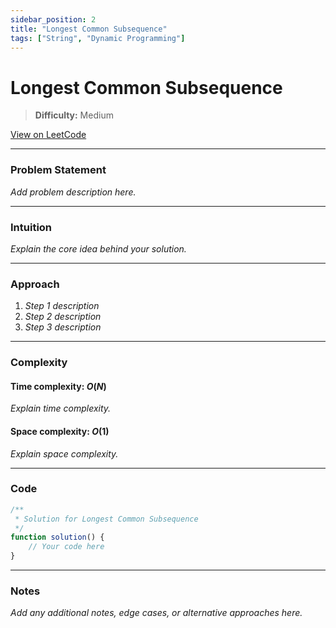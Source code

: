 ```yaml
---
sidebar_position: 2
title: "Longest Common Subsequence"
tags: ["String", "Dynamic Programming"]
---
```


# Longest Common Subsequence

> **Difficulty:** Medium

[View on LeetCode](https://leetcode.com/problems/longest-common-subsequence/)

***

### Problem Statement

_Add problem description here._

***

### Intuition

_Explain the core idea behind your solution._

***

### Approach

1. _Step 1 description_
2. _Step 2 description_
3. _Step 3 description_

***

### Complexity

#### Time complexity: $O(N)$

_Explain time complexity._

#### Space complexity: $O(1)$

_Explain space complexity._

***

### Code

```javascript
/**
 * Solution for Longest Common Subsequence
 */
function solution() {
    // Your code here
}
```

***

### Notes

_Add any additional notes, edge cases, or alternative approaches here._
